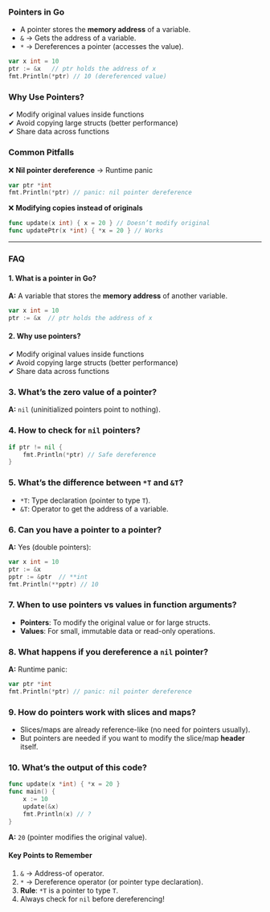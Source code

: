 ### **Pointers in Go**

- A pointer stores the **memory address** of a variable.
- `&` → Gets the address of a variable.
- `*` → Dereferences a pointer (accesses the value).

```go
var x int = 10
ptr := &x   // ptr holds the address of x
fmt.Println(*ptr) // 10 (dereferenced value)
```

### **Why Use Pointers?**

✔ Modify original values inside functions  
✔ Avoid copying large structs (better performance)  
✔ Share data across functions

### **Common Pitfalls**

❌ **Nil pointer dereference** → Runtime panic

```go
var ptr *int
fmt.Println(*ptr) // panic: nil pointer dereference
```

❌ **Modifying copies instead of originals**

```go
func update(x int) { x = 20 } // Doesn’t modify original
func updatePtr(x *int) { *x = 20 } // Works
```

---

### **FAQ**

#### **1. What is a pointer in Go?**

**A:** A variable that stores the **memory address** of another variable.

```go
var x int = 10
ptr := &x  // ptr holds the address of x
```

#### **2. Why use pointers?**

✔ Modify original values inside functions  
✔ Avoid copying large structs (better performance)  
✔ Share data across functions

### **3. What’s the zero value of a pointer?**

**A:** `nil` (uninitialized pointers point to nothing).

### **4. How to check for `nil` pointers?**

```go
if ptr != nil {
    fmt.Println(*ptr) // Safe dereference
}
```

### **5. What’s the difference between `*T` and `&T`?**

- `*T`: Type declaration (pointer to type `T`).
- `&T`: Operator to get the address of a variable.

### **6. Can you have a pointer to a pointer?**

**A:** Yes (double pointers):

```go
var x int = 10
ptr := &x
pptr := &ptr  // **int
fmt.Println(**pptr) // 10
```

### **7. When to use pointers vs values in function arguments?**

- **Pointers**: To modify the original value or for large structs.
- **Values**: For small, immutable data or read-only operations.

### **8. What happens if you dereference a `nil` pointer?**

**A:** Runtime panic:

```go
var ptr *int
fmt.Println(*ptr) // panic: nil pointer dereference
```

### **9. How do pointers work with slices and maps?**

- Slices/maps are already reference-like (no need for pointers usually).
- But pointers are needed if you want to modify the slice/map **header** itself.

### **10. What’s the output of this code?**

```go
func update(x *int) { *x = 20 }
func main() {
    x := 10
    update(&x)
    fmt.Println(x) // ?
}
```

**A:** `20` (pointer modifies the original value).

#### **Key Points to Remember**

1. `&` → Address-of operator.
2. `*` → Dereference operator (or pointer type declaration).
3. **Rule**: `*T` is a pointer to type `T`.
4. Always check for `nil` before dereferencing!
